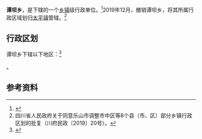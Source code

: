 {{中国乡级行政区|51/11/11/200/000}}

'''谭坝乡'''，是{{PRC admin/fullname|51/11/11/200/000|3}}下辖的一个[[乡镇|乡镇]]级行政单位。<ref>{{PRC admin/ref sgc|{{PRC admin/parent|51/11/11/200/000}}}}</ref>2019年12月，撤销谭坝乡，将其所属行政区域划归[[太平镇|太平镇]]管辖。<ref>四川省人民政府关于同意乐山市调整市中区等8个县（市、区）部分乡镇行政区划的批复（川府民政〔2019〕20号）。</ref>

== 行政区划 ==
谭坝乡下辖以下地区：<ref>{{PRC admin/ref sgc|51/11/11/200/000}}</ref>

{{PRC admin/children|51/11/11/200/000}}。

== 参考资料 ==
{{reflist}}

{{PRC admin/navcat|51/11/11/200/000}}
{{四川行政区划小作品}}